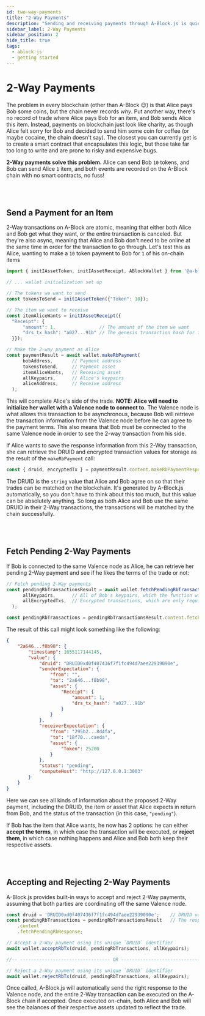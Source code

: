 ```yaml
---
id: two-way-payments
title: "2-Way Payments"
description: "Sending and receiving payments through A-Block.js is quick and simple"
sidebar_label: 2-Way Payments
sidebar_position: 2
hide_title: true
tags:
  - ablock.js
  - getting started
---
```



# 2-Way Payments

The problem in every blockchain (other than A-Block 😉) is that Alice pays Bob some coins, but the chain never records _why_. Put another way, there's no record of trade where Alice pays Bob 
for an item, and Bob sends Alice this item. Instead, payments on blockchain just look like charity, as though Alice felt sorry for Bob and decided to send him some coin for coffee (or maybe cocaine, the chain doesn't say). 
The closest you can currently get is to create a smart contract that encapsulates this logic, but those take far too long to write and are prone to risky 
and expensive bugs. 

**2-Way payments solve this problem.** Alice can send Bob `10` tokens, and Bob can send Alice `1` item, and both events are recorded on the A-Block chain with no smart contracts, no fuss!

<br></br>

## Send a Payment for an Item

2-Way transactions on A-Block are atomic, meaning that either both Alice and Bob get what they want, or the entire transaction is canceled. But they're also async, meaning that Alice and Bob don't need to be online 
at the same time in order for the transaction to go through. Let's test this as Alice, wanting to make a `10` token payment to Bob for `1` of his on-chain items

```javascript
import { initIAssetToken, initIAssetReceipt, ABlockWallet } from '@a-block/a-blockjs';

// ... wallet initialization set up

// The tokens we want to send
const tokensToSend = initIAssetToken({"Token": 10});

// The item we want to receive
const itemAliceWants = initIAssetReceipt({
  "Receipt": {
      "amount": 1,                // The amount of the item we want
      "drs_tx_hash": "a027...91b" // The genesis transaction hash for the item, its identifier on-chain
  }});

// Make the 2-way payment as Alice
const paymentResult = await wallet.makeRbPayment(
      bobAddress,       // Payment address
      tokensToSend,     // Payment asset
      itemAliceWants,   // Receiving asset
      allKeypairs,      // Alice's keypairs
      aliceAddress,     // Receive address
  );
```

This will complete Alice's side of the trade. **NOTE: Alice will need to initialize her wallet with a Valence node to connect to.** The Valence node is what allows this transaction to be asynchronous, because Bob will 
retrieve the transaction information from the Valence node before he can agree to the payment terms. This also means that Bob must be connected to the same Valence node in order to see the 2-way transaction from his side.

If Alice wants to save the response information from this 2-Way transaction, she can retrieve the DRUID and encrypted transaction values for storage as the result of the `makeRbPayment` call:

```javascript
const { druid, encryptedTx } = paymentResult.content.makeRbPaymentResponse;
```

The DRUID is the `string` value that Alice and Bob agree on so that their trades can be matched on the blockchain. It's generated by A-Block.js automatically, so you don't have to think about this too much, but this value 
can be absolutely anything. So long as both Alice and Bob use the same DRUID in their 2-Way transactions, the transactions will be matched by the chain successfully.

<br></br>

## Fetch Pending 2-Way Payments

If Bob is connected to the same Valence node as Alice, he can retrieve her pending 2-Way payment and see if he likes the terms of the trade or not:

```javascript
// Fetch pending 2-Way payments
const pendingRbTransactionsResult = await wallet.fetchPendingRbTransactions(
      allKeypairs,      // All of Bob's keypairs, which the function will pull addresses from
      allEncryptedTxs,  // Encrypted transactions, which are only required if they've been saved by Bob before
  );

const pendingRbTransactions = pendingRbTransactionsResult.content.fetchPendingRbResponse;
```

The result of this call might look something like the following:

```json
{
    "2a646...f8b98": {
        "timestamp": 1655117144145,
        "value": {
            "druid": "DRUID0xd0f407436f7f1fc494d7aee22939090e",
            "senderExpectation": {
                "from": "",
                "to": "2a646...f8b98",
                "asset": {
                    "Receipt": {
                        "amount": 1,
                        "drs_tx_hash": "a027...91b"
                    }
                }
            },
            "receiverExpectation": {
                "from": "295b2...8d4fa",
                "to": "18f70...caeda",
                "asset": {
                    "Token": 25200
                }
            },
            "status": "pending",
            "computeHost": "http://127.0.0.1:3003"
        }
    }
}
```

Here we can see all kinds of information about the proposed 2-Way payment, including the DRUID, the item or asset that Alice expects in return from Bob, and the status of the transaction (in this case, `"pending"`). 

If Bob has the item that Alice wants, he now has 2 options: he can either **accept the terms**, in which case the transaction will be executed, or **reject them**, in which case nothing happens and Alice and Bob both keep their 
respective assets.

<br></br>

## Accepting and Rejecting 2-Way Payments

A-Block.js provides built-in ways to accept and reject 2-Way payments, assuming that both parties are coordinating off the same Valence node. 

```javascript
const druid = 'DRUID0xd0f407436f7f1fc494d7aee22939090e';    // DRUID value that matches Alice and Bob's transactions
const pendingRbTransactions = pendingRbTransactionsResult   // The response we received from fetching pending 2-Way payments
    .content
    .fetchPendingRbResponse;   

// Accept a 2-Way payment using its unique `DRUID` identifier
await wallet.acceptRbTx(druid, pendingRbTransactions, allKeypairs);

//-- --------------------------------- OR ---------------------------------- --//

// Reject a 2-Way payment using its unique `DRUID` identifier
await wallet.rejectRbTx(druid, pendingRbTransactions, allKeypairs);
```

Once called, A-Block.js will automatically send the right response to the Valence node, and the entire 2-Way transaction can be executed on the A-Block chain if accepted. Once executed on-chain, 
both Alice and Bob will see the balances of their respective assets updated to reflect the trade.
